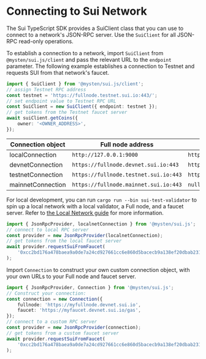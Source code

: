 # Connecting to Sui Network

The Sui TypeScript SDK provides a SuiClient class that you can use to connect to a network's JSON-RPC server. Use the `SuiClient` for all JSON-RPC read-only operations. 

To establish a connection to a network, import `SuiClient` from `@mysten/sui.js/client` and pass the relevant URL to the `endpoint` parameter. The following example establishes a connection to Testnet and requests SUI from that network's faucet.

```typescript
import { SuiClient } from '@mysten/sui.js/client';
// assign Testnet RPC address
const testnet = 'https://fullnode.testnet.sui.io:443/';
// set endpoint value to Testnet RPC URL
const SuiClient = new SuiClient({ endpoint: testnet });
// get tokens from the Testnet faucet server
await suiClient.getCoins({
	owner: '<OWNER_ADDRESS>',
});
```

| Connection object | Full node address | `faucet` location |
| --- | --- | --- |
| localConnection | `http://127.0.0.1:9000` | `http://127.0.0.1:9123/gas` |
| devnetConnection | `https://fullnode.devnet.sui.io:443` | `https://faucet.devnet.sui.io/gas` |
| testnetConnection | `https://fullnode.testnet.sui.io:443` | `https://faucet.testnet.sui.io/gas` |
| mainnetConnection | `https://fullnode.mainnet.sui.io:443` | `null` |

For local development, you can run `cargo run --bin sui-test-validator` to spin up a local network with a local validator, a Full node, and a faucet server. Refer to [the Local Network guide](https://docs.sui.io/build/sui-local-network) for more information.

```typescript
import { JsonRpcProvider, localnetConnection } from '@mysten/sui.js';
// connect to local RPC server
const provider = new JsonRpcProvider(localnetConnection);
// get tokens from the local faucet server
await provider.requestSuiFromFaucet(
	'0xcc2bd176a478baea9a0de7a24cd927661cc6e860d5bacecb9a138ef20dbab231',
);
```

 Import `Connection` to construct your own custom connection object, with your own URLs to your Full node and faucet server.

```typescript
import { JsonRpcProvider, Connection } from '@mysten/sui.js';
// Construct your connection:
const connection = new Connection({
	fullnode: 'https://myfullnode.devnet.sui.io',
	faucet: 'https://myfaucet.devnet.sui.io/gas',
});
// connect to a custom RPC server
const provider = new JsonRpcProvider(connection);
// get tokens from a custom faucet server
await provider.requestSuiFromFaucet(
	'0xcc2bd176a478baea9a0de7a24cd927661cc6e860d5bacecb9a138ef20dbab231',
);
```